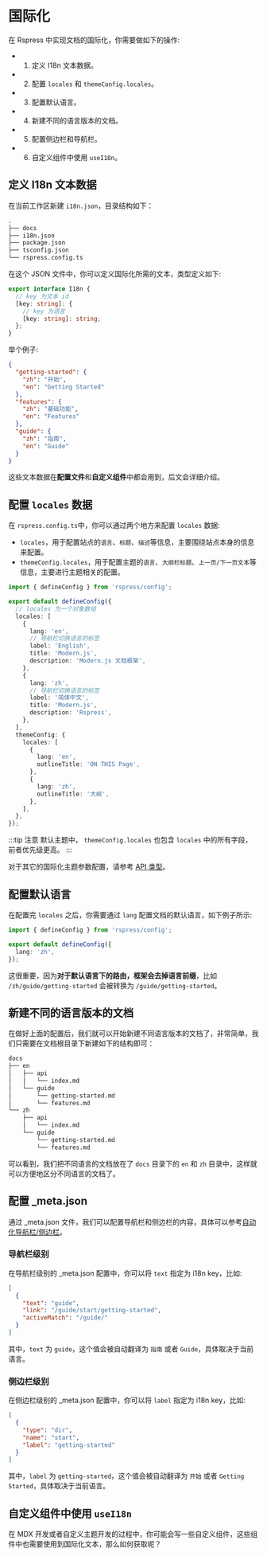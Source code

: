 # 国际化

在 Rspress 中实现文档的国际化，你需要做如下的操作:

- 1. 定义 I18n 文本数据。
- 2. 配置 `locales` 和 `themeConfig.locales`。
- 3. 配置默认语言。
- 4. 新建不同的语言版本的文档。
- 5. 配置侧边栏和导航栏。
- 6. 自定义组件中使用 `useI18n`。

## 定义 I18n 文本数据

在当前工作区新建 `i18n.json`，目录结构如下：

```bash {15}
.
├── docs
├── i18n.json
├── package.json
├── tsconfig.json
└── rspress.config.ts
```

在这个 JSON 文件中，你可以定义国际化所需的文本，类型定义如下:

```ts
export interface I18n {
  // key 为文本 id
  [key: string]: {
    // key 为语言
    [key: string]: string;
  };
}
```

举个例子:

```json title="i18n.json"
{
  "getting-started": {
    "zh": "开始",
    "en": "Getting Started"
  },
  "features": {
    "zh": "基础功能",
    "en": "Features"
  },
  "guide": {
    "zh": "指南",
    "en": "Guide"
  }
}
```

这些文本数据在**配置文件**和**自定义组件**中都会用到，后文会详细介绍。

## 配置 `locales` 数据

在 `rspress.config.ts`中，你可以通过两个地方来配置 `locales` 数据:

- `locales`，用于配置站点的`语言`、`标题`、`描述`等信息，主要围绕站点本身的信息来配置。
- `themeConfig.locales`，用于配置主题的`语言`、`大纲栏标题`、`上一页/下一页文本`等信息，主要进行主题相关的配置。

```ts title="rspress.config.ts"
import { defineConfig } from 'rspress/config';

export default defineConfig({
  // locales 为一个对象数组
  locales: [
    {
      lang: 'en',
      // 导航栏切换语言的标签
      label: 'English',
      title: 'Modern.js',
      description: 'Modern.js 文档框架',
    },
    {
      lang: 'zh',
      // 导航栏切换语言的标签
      label: '简体中文',
      title: 'Modern.js',
      description: 'Rspress',
    },
  ],
  themeConfig: {
    locales: [
      {
        lang: 'en',
        outlineTitle: 'ON THIS Page',
      },
      {
        lang: 'zh',
        outlineTitle: '大纲',
      },
    ],
  },
});
```

:::tip 注意
默认主题中， `themeConfig.locales` 也包含 `locales` 中的所有字段，前者优先级更高。
:::

对于其它的国际化主题参数配置，请参考 [API 类型](/api/config/config-theme#locales)。

## 配置默认语言

在配置完 `locales` 之后，你需要通过 `lang` 配置文档的默认语言，如下例子所示:

```ts title="rspress.config.ts"
import { defineConfig } from 'rspress/config';

export default defineConfig({
  lang: 'zh',
});
```

这很重要，因为**对于默认语言下的路由，框架会去掉语言前缀**，比如 `/zh/guide/getting-started` 会被转换为 `/guide/getting-started`。


## 新建不同的语言版本的文档

在做好上面的配置后，我们就可以开始新建不同语言版本的文档了，非常简单，我们只需要在文档根目录下新建如下的结构即可：

```bash
docs
├── en
│   ├── api
│   │   └── index.md
│   └── guide
│       └── getting-started.md
│       └── features.md
└── zh
    ├── api
    │   └── index.md
    └── guide
        └── getting-started.md
        └── features.md
```

可以看到，我们把不同语言的文档放在了 `docs` 目录下的 `en` 和 `zh` 目录中，这样就可以方便地区分不同语言的文档了。

## 配置 \_meta.json

通过 \_meta.json 文件，我们可以配置导航栏和侧边栏的内容，具体可以参考[自动化导航栏/侧边栏](/guide/basic/auto-nav-sidebar)。

### 导航栏级别

在导航栏级别的 \_meta.json 配置中，你可以将 `text` 指定为 i18n key，比如:

```json title="_meta.json"
[
  {
    "text": "guide",
    "link": "/guide/start/getting-started",
    "activeMatch": "/guide/"
  }
]
```

其中，`text` 为 `guide`，这个值会被自动翻译为 `指南` 或者 `Guide`，具体取决于当前语言。

### 侧边栏级别

在侧边栏级别的 \_meta.json 配置中，你可以将 `label` 指定为 i18n key，比如:

```json title="_meta.json"
[
  {
    "type": "dir",
    "name": "start",
    "label": "getting-started"
  }
]
```

其中，`label` 为 `getting-started`，这个值会被自动翻译为 `开始` 或者 `Getting Started`，具体取决于当前语言。

## 自定义组件中使用 `useI18n`

在 MDX 开发或者自定义主题开发的过程中，你可能会写一些自定义组件，这些组件中也需要使用到国际化文本，那么如何获取呢？


<UseI18n />
